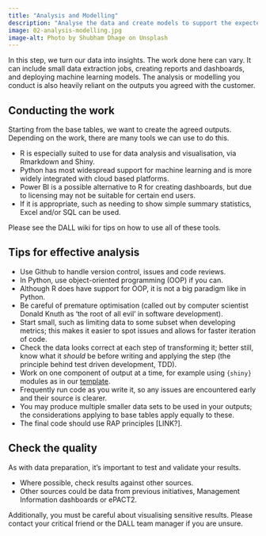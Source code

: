 ```yaml
---
title: "Analysis and Modelling"
description: "Analyse the data and create models to support the expected outputs."
image: 02-analysis-modelling.jpg
image-alt: Photo by Shubham Dhage on Unsplash
---
```


In this step, we turn our data into insights. The work done here can vary. It can include small data extraction jobs, creating reports and dashboards, and deploying machine learning models. The analysis or modelling you conduct is also heavily reliant on the outputs you agreed with the customer.

## Conducting the work
Starting from the base tables, we want to create the agreed outputs. Depending on the work, there are many tools we can use to do this. 

- R is especially suited to use for data analysis and visualisation, via Rmarkdown and Shiny.
- Python has most widespread support for machine learning and is more widely integrated with cloud based platforms.
- Power BI is a possible alternative to R for creating dashboards, but due to licensing may not be suitable for certain end users.
- If it is appropriate, such as needing to show simple summary statistics, Excel and/or SQL can be used.

Please see the DALL wiki for tips on how to use all of these tools.

## Tips for effective analysis
- Use Github to handle version control, issues and code reviews.
- In Python, use object-oriented programming (OOP) if you can. 
- Although R does have support for OOP, it is not a big paradigm like in Python.
- Be careful of premature optimisation (called out by computer scientist Donald Knuth as 'the root of all evil' in software development).
- Start small, such as limiting data to some subset when developing metrics; this makes it easier to spot issues and allows for faster iteration of code.
- Check the data looks correct at each step of transforming it; better still, know what it _should_ be before writing and applying the step (the principle behind test driven development, TDD).
- Work on one component of output at a time, for example using `{shiny}` modules as in our [template](https://github.com/nhsbsa-data-analytics/nhsbsaShinyR).
- Frequently run code as you write it, so any issues are encountered early and their source is clearer.
- You may produce multiple smaller data sets to be used in your outputs; the considerations applying to base tables apply equally to these.
- The final code should use RAP principles [LINK?].

## Check the quality
As with data preparation, it's important to test and validate your results. 

- Where possible, check results against other sources.
- Other sources could be data from previous initiatives, Management Information dashboards or ePACT2.

Additionally, you must be careful about visualising sensitive results. Please contact your critical friend or the DALL team manager if you are unsure.